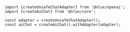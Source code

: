```tsx
import {createUnsafeChatAdapter} from '@nlux/openai';
import {createAiChat} from '@nlux/core';

const adapter = createUnsafeChatAdapter();
const aiChat = createAiChat().withAdapter(adapter);
```
